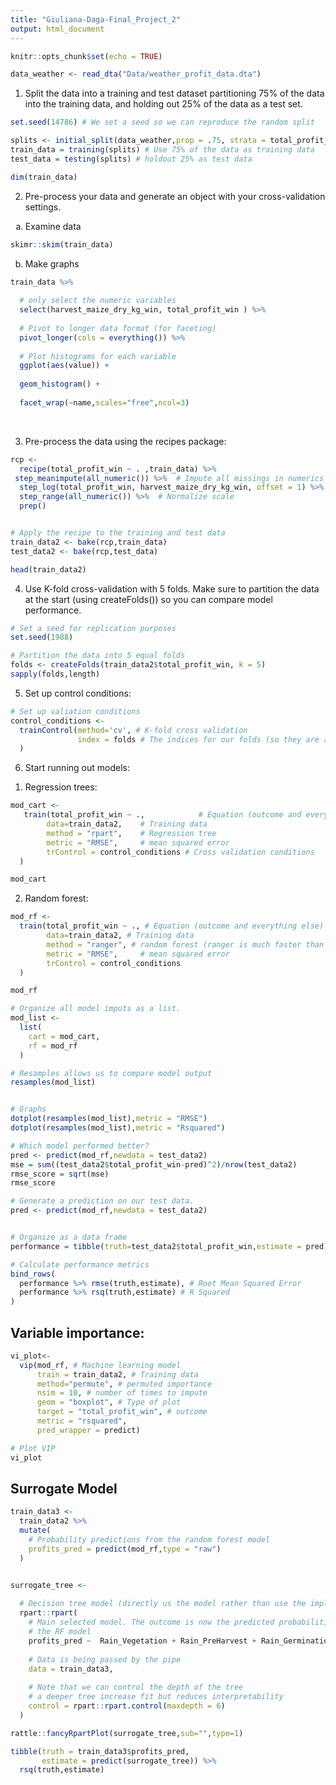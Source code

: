 ```yaml
---
title: "Giuliana-Daga-Final_Project_2"
output: html_document
---
```


```r
knitr::opts_chunk$set(echo = TRUE)
```

```r
data_weather <- read_dta("Data/weather_profit_data.dta")
```



1. Split the data into a training and test dataset partitioning 75% of the data into the training data, and holding out 25% of the data as a test set.

```r

set.seed(14786) # We set a seed so we can reproduce the random split

splits <- initial_split(data_weather,prop = .75, strata = total_profit_win)
train_data = training(splits) # Use 75% of the data as training data 
test_data = testing(splits) # holdout 25% as test data 

dim(train_data)

```


2. Pre-process your data and generate an object with your cross-validation settings.


a. Examine data 
```r
skimr::skim(train_data)

```

b. Make graphs

```r
train_data %>% 
  
  # only select the numeric variables
  select(harvest_maize_dry_kg_win, total_profit_win ) %>% 
  
  # Pivot to longer data format (for faceting)
  pivot_longer(cols = everything()) %>% 
  
  # Plot histograms for each variable
  ggplot(aes(value)) +
  
  geom_histogram() +
  
  facet_wrap(~name,scales="free",ncol=3)

```


<br>

3. Pre-process the data using the recipes package:


```r
rcp <- 
  recipe(total_profit_win ~ . ,train_data) %>% 
 step_meanimpute(all_numeric()) %>%  # Impute all missings in numerics with means
  step_log(total_profit_win, harvest_maize_dry_kg_win, offset = 1) %>%
  step_range(all_numeric()) %>%  # Normalize scale
  prep()


# Apply the recipe to the training and test data
train_data2 <- bake(rcp,train_data)
test_data2 <- bake(rcp,test_data) 

head(train_data2)

```

4. Use K-fold cross-validation with 5 folds. Make sure to partition the data at the start (using createFolds()) so you can compare model performance.


```r
# Set a seed for replication purposes 
set.seed(1988) 

# Partition the data into 5 equal folds
folds <- createFolds(train_data2$total_profit_win, k = 5) 
sapply(folds,length)

```

5. Set up control conditions: 

```r
# Set up valiation conditions
control_conditions <- 
  trainControl(method='cv', # K-fold cross validation
               index = folds # The indices for our folds (so they are always the same)
  )


```


6. Start running out models:

1) Regression trees: 


```r
mod_cart <-
   train(total_profit_win ~ .,            # Equation (outcome and everything else)
        data=train_data2,    # Training data 
        method = "rpart",    # Regression tree
        metric = "RMSE",     # mean squared error
        trControl = control_conditions # Cross validation conditions
  )

mod_cart

```


2) Random forest:

```r

mod_rf <-
  train(total_profit_win ~ ., # Equation (outcome and everything else)
        data=train_data2, # Training data 
        method = "ranger", # random forest (ranger is much faster than rf)
        metric = "RMSE",     # mean squared error
        trControl = control_conditions
  )

mod_rf

```



```r
# Organize all model imputs as a list.
mod_list <-
  list(
    cart = mod_cart,
    rf = mod_rf 
  )

# Resamples allows us to compare model output
resamples(mod_list)


# Graphs
dotplot(resamples(mod_list),metric = "RMSE")
dotplot(resamples(mod_list),metric = "Rsquared")

```



```r

# Which model performed better?
pred <- predict(mod_rf,newdata = test_data2)
mse = sum((test_data2$total_profit_win-pred)^2)/nrow(test_data2)
rmse_score = sqrt(mse)
rmse_score

# Generate a prediction on our test data. 
pred <- predict(mod_rf,newdata = test_data2)


# Organize as a data frame
performance = tibble(truth=test_data2$total_profit_win,estimate = pred)

# Calculate performance metrics
bind_rows(
  performance %>% rmse(truth,estimate), # Root Mean Squared Error
  performance %>% rsq(truth,estimate) # R Squared
)

```


## Variable importance: 

```r
vi_plot<- 
  vip(mod_rf, # Machine learning model
      train = train_data2, # Training data 
      method="permute", # permuted importance
      nsim = 10, # number of times to impute
      geom = "boxplot", # Type of plot 
      target = "total_profit_win", # outcome
      metric = "rsquared",
      pred_wrapper = predict)

# Plot VIP
vi_plot
```


## Surrogate Model

```r
train_data3 <- 
  train_data2 %>% 
  mutate(
    # Probability predictions from the random forest model
    profits_pred = predict(mod_rf,type = "raw")
  )  


surrogate_tree <-
  
  # Decision tree model (directly us the model rather than use the implementation in caret)
  rpart::rpart(
    # Main selected model. The outcome is now the predicted probabilities from
    # the RF model
    profits_pred ~  Rain_Vegetation + Rain_PreHarvest + Rain_Germination + Rain_Flowering + Humidity_Vegetation + Humidity_PreHarvest + Humidity_Germination + Humidity_Flowering + evapotranspiration_Germination,
    
    # Data is being passed by the pipe
    data = train_data3,
    
    # Note that we can control the depth of the tree
    # a deeper tree increase fit but reduces interpretability
    control = rpart::rpart.control(maxdepth = 6)
  )

rattle::fancyRpartPlot(surrogate_tree,sub="",type=1)
```
```r
tibble(truth = train_data3$profits_pred,
       estimate = predict(surrogate_tree)) %>% 
  rsq(truth,estimate)
```


